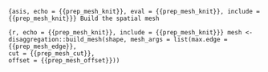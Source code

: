 ```{asis, echo = {{prep_mesh_knit}}, eval = {{prep_mesh_knit}}, include = {{prep_mesh_knit}}}
Build the spatial mesh
```

```{r, echo = {{prep_mesh_knit}}, include = {{prep_mesh_knit}}}
mesh <- disaggregation::build_mesh(shape, mesh_args = list(max.edge = {{prep_mesh_edge}}, 
                                                      cut = {{prep_mesh_cut}},
                                                      offset = {{prep_mesh_offset}}))
```
